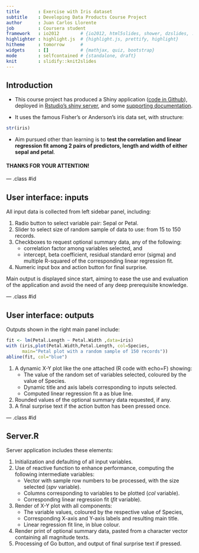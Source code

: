 ```yaml
---
title       : Exercise with Iris dataset
subtitle    : Developing Data Products Course Project
author      : Juan Carlos Llorente
job         : Coursera student
framework   : io2012        # {io2012, html5slides, shower, dzslides, ...}
highlighter : highlight.js  # {highlight.js, prettify, highlight}
hitheme     : tomorrow      # 
widgets     : []            # {mathjax, quiz, bootstrap}
mode        : selfcontained # {standalone, draft}
knit        : slidify::knit2slides
---
```


## Introduction

- This course project has produced a Shiny application ([code in Github](https://github.com/jcllorente/DevDataProject)), deployed in [Rstudio's shiny server](http://jcllorente.shinyapps.io/DevDataProject/), and some [supporting documentation](https://github.com/jcllorente/DevDataProj_deck).

- It uses the famous Fisher's or Anderson's iris data set, with structure: 
```r
str(iris)
```
- Aim pursued other than learning is to **test the correlation and linear regression fit among 2 pairs of predictors, length and width of either sepal and petal**.

#### THANKS FOR YOUR ATTENTION!

--- .class #id 

## User interface: inputs

All input data is collected from left sidebar panel, including:   

1. Radio button to select variable pair: Sepal or Petal. 
2. Slider to select size of random sample of data to use: from 15 to 150 records. 
3. Checkboxes to request optional summary data, any of the following: 
    * correlation factor among variables selected, and 
    * intercept, beta coefficient, residual standard error (sigma) and multiple R-squared of the corresponding linear regression fit. 
4. Numeric input box and action button for final surprise. 

Main output is displayed since start, aiming to ease the use and evaluation of the application and avoid the need of any deep prerequisite knowledge. 

--- .class #id

## User interface: outputs

Outputs shown in the right main panel include: 
```r
fit <- lm(Petal.Length ~ Petal.Width ,data=iris)
with (iris,plot(Petal.Width,Petal.Length, col=Species,
      main="Petal plot with a random sample of 150 records"))
abline(fit, col="blue")
```
1. A dynamic X-Y plot like the one attached (R code with echo=F) showing:
    * The value of the random set of variables selected, coloured by the value of Species. 
    * Dynamic title and axis labels corresponding to inputs selected. 
    * Computed linear regression fit a as blue line. 
2. Rounded values of the optional summary data requested, if any.  
3. A final surprise text if the action button has been pressed once. 

--- .class #id

## Server.R

Server application includes these elements: 

1. Initialization and defaulting of all input variables. 
2. Use of reactive function to enhance performance, computing the following intermediate variables: 
    * Vector with sample row numbers to be processed, with the size selected (*spv* variable).  
    * Columns corresponding to variables to be plotted (*col* variable). 
    * Corresponding linear regression fit (*fit* variable). 
3. Render of X-Y plot with all components:
    * The variable values, coloured by the respective value of Species, 
    * Corresponding X-axis and Y-axis labels and resulting main title. 
    * Linear regression fit line, in blue colour. 
3. Render print of optional summary data, pasted from a character vector containing all magnitude texts. 
4. Processing of Go button, and output of final surprise text if pressed. 
